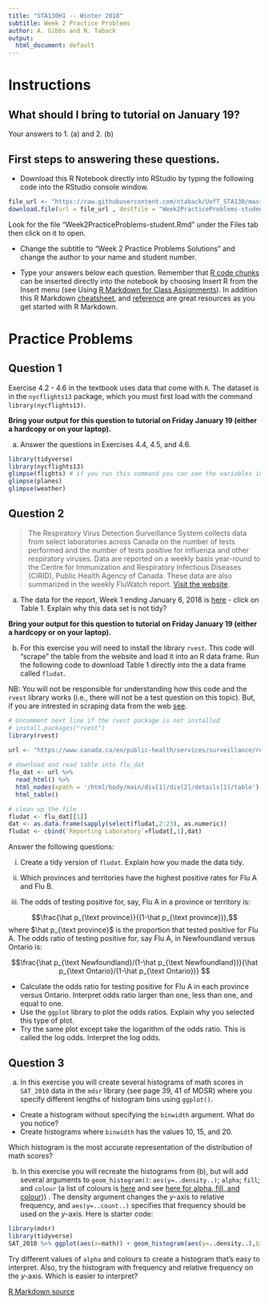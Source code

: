 ```yaml
---
title: "STA130H1 -- Winter 2018"
subtitle: Week 2 Practice Problems
author: A. Gibbs and N. Taback
output:
  html_document: default
---
```


# Instructions

## What should I bring to tutorial on January 19?

Your answers to 1. (a) and 2. (b)

## First steps to answering these questions.

- Download this R Notebook directly into RStudio by typing the following code into the RStudio console window.   

```r
file_url <- "https://raw.githubusercontent.com/ntaback/UofT_STA130/master/week2/Week2PracticeProblems-student.Rmd"
download.file(url = file_url , destfile = "Week2PracticeProblems-student.Rmd")
```

Look for the file "Week2PracticeProblems-student.Rmd" under the Files tab then click on it to open.

- Change the subtitle to "Week 2 Practice Problems Solutions" and change the author to your name and student number.

- Type your answers below each question.  Remember that [R code chunks](http://rmarkdown.rstudio.com/authoring_rcodechunks.html) can be inserted directly into the notebook by choosing Insert R from the Insert menu (see Using [R Markdown for Class Assignments](https://ntaback.github.io/UofT_STA130/Rmarkdownforclassreports.html)). In addition this R Markdown [cheatsheet](http://www.rstudio.com/wp-content/uploads/2016/03/rmarkdown-cheatsheet-2.0.pdf), and [reference](http://www.rstudio.com/wp-content/uploads/2015/03/rmarkdown-reference.pdf) are great resources as you get started with R Markdown. 


# Practice Problems

## Question 1

Exercise 4.2 - 4.6 in the textbook uses data that come with `R`.  The dataset is in the `nycflights13` package, which you must first load with the command `library(nycflights13)`.

**Bring your output for this question to tutorial on Friday January 19 (either a hardcopy or on your laptop). **

(a) Answer the questions in Exercises 4.4, 4.5, and 4.6.    

```r
library(tidyverse)
library(nycflights13)
glimpse(flights) # if you run this command you can see the variables in the data
glimpse(planes)
glimpse(weather)
```


## Question 2

> The Respiratory Virus Detection Surveillance System collects data from select laboratories across Canada on the number of tests performed and the number of tests positive for influenza and other respiratory viruses. Data are reported on a weekly basis year-round to the Centre for Immunization and Respiratory Infectious Diseases (CIRID), Public Health Agency of Canada. These data are also summarized in the weekly FluWatch report. [Visit the website](https://www.canada.ca/en/public-health/services/surveillance/respiratory-virus-detections-canada.html).

(a)  The data for the report, Week 1 ending January 6, 2018 is [here](https://www.canada.ca/en/public-health/services/surveillance/respiratory-virus-detections-canada/2017-2018/respiratory-virus-detections-isolations-week-1-ending-january-6-2018.html) - click on Table 1.  Explain why this data set is not tidy?

**Bring your output for this question to tutorial on Friday January 19 (either a hardcopy or on your laptop). **

(b) For this exercise you will need to install the library `rvest`.  This code will "scrape" the table from the website and load it into an R data frame. Run the following code to download Table 1 directly into the a data frame called `fludat`.    

NB:  You will not be responsible for understanding how this code and the `rvest` library works (i.e., there will not be a test question on this topic). But, if you are intrested in scraping data from the web [see](https://blog.rstudio.com/2014/11/24/rvest-easy-web-scraping-with-r/).


```r
# Uncomment next line if the rvest package is not installed
# install.packages("rvest") 
library(rvest)

url <- "https://www.canada.ca/en/public-health/services/surveillance/respiratory-virus-detections-canada/2017-2018/respiratory-virus-detections-isolations-week-1-ending-january-6-2018.html"
 
# download and read table into flu_dat 
flu_dat <- url %>% 
  read_html() %>% 
  html_nodes(xpath = '/html/body/main/div[1]/div[2]/details[1]/table') %>% 
  html_table()

# clean up the file
fludat <- flu_dat[[1]]
dat <- as.data.frame(sapply(select(fludat,2:23), as.numeric))
fludat <- cbind(`Reporting Laboratory`=fludat[,1],dat)
```

Answer the following questions:

(i) Create a tidy version of `fludat`.  Explain how you made the data tidy.

(ii) Which provinces and territories have the highest positive rates for Flu A and Flu B.

(iii) The odds of testing positive for, say, Flu A in a province or territory is:

$$\frac{\hat p_{\text province}}{(1-\hat p_{\text province})},$$
where $\hat p_{\text province}$ is the proportion that tested positive for Flu A.  The odds ratio of testing positive for, say Flu A, in Newfoundland versus Ontario is:

$$\frac{\hat p_{\text Newfoundland}/(1-\hat p_{\text Newfoundland})}{\hat p_{\text Ontario}/(1-\hat p_{\text Ontario})} $$

- Calculate the odds ratio for testing positive for Flu A in each province versus Ontario. Interpret odds ratio larger than one, less than one, and equal to one.
- Use the `ggplot` library to plot the odds ratios.  Explain why you selected this type of plot.
- Try the same plot except take the logarithm of the odds ratio. This is called the log odds.  Interpret the log odds.


## Question 3

(a) In this exercise you will create several histograms of math scores in `SAT_2010` data in the `mdsr` library (see page 39, 41 of MDSR) where you specify different lengths of histogram bins using `ggplot()`.

- Create a histogram without specifying the `binwidth` argument.  What do you notice?
- Create histograms where `binwidth` has the values 10, 15, and 20. 

Which histogram is the most accurate representation of the distribution of math scores?


(b)  In this exercise you will recreate the histograms from (b), but will add several arguments to `geom_histogram()`: `aes(y=..density..)`; `alpha`; `fill`; and `colour` (a list of colours is [here](http://www.stat.columbia.edu/~tzheng/files/Rcolor.pdf) and see [here for alpha, fill, and colour](http://ggplot2.tidyverse.org/reference/aes_colour_fill_alpha.html))) .  The density argument changes the $y$-axis to relative frequency, and `aes(y=..count..)` specifies that frequency should be used on the $y$-axis.  Here is starter code:

```r
library(mdsr)
library(tidyverse)
SAT_2010 %>% ggplot(aes(x=math)) + geom_histogram(aes(y=..density..),binwidth = 10,fill="darkgrey",colour="black",alpha=.1) 
```

Try different values of `alpha` and colours to create a histogram that's easy to interpret.  Also, try the histogram with frequency and relative frequency on the $y$-axis.  Which is easier to interpret?  

<a href="https://raw.githubusercontent.com/ntaback/UofT_STA130/master/week2/Week2PracticeProblems-student.Rmd"> R Markdown source   <i class="fa fa-github" aria-hidden="true"></i></a> 